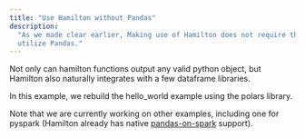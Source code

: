 ```yaml
---
title: "Use Hamilton without Pandas"
description:
  "As we made clear earlier, Making use of Hamilton does not require that you
  utilize Pandas."
---
```


Not only can hamilton functions output any valid python object, but Hamilton
also naturally integrates with a few dataframe libraries.

In this example, we rebuild the hello_world example using the polars library.

<Card
  title="Polars Library"
  icon="github"
  href="https://github.com/DAGWorks-Inc/hamilton/tree/main/examples/polars"
/>

Note that we are currently working on other examples, including one for pyspark
(Hamilton already has native
[pandas-on-spark](https://github.com/DAGWorks-Inc/hamilton/tree/main/examples/spark)
support).

